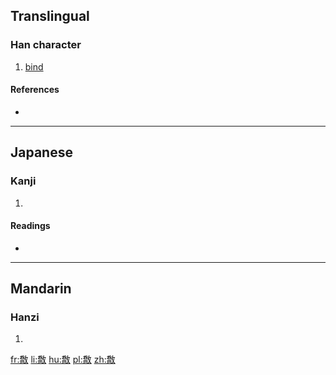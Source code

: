 {{also|敽}}
==Translingual==

===Han character===
{{Han char|rn=66|rad=攴|as=12|sn=16|four=2824<sub>0</sub>|canj=竹月人大 (HBOK)|ids=⿰[[喬]][[攵]]}}

# [[bind]]

====References====
* {{Han ref|kx=0475.321|dj=0830.120|hdz=21477.081|uh=657F|ud=25983|bh=E9B0|bd=59824}}

----

==Japanese==

===Kanji===
{{ja-kanji|grade=|rs=攴12}}

# {{defn|lang=ja|sort=攴12}}

====Readings====
* {{ja-readings|on=[[きょう]] (kyō), [[ぎょう]] (gyō)|kun=[[つなぐ]] (tsunagu)}}

----

==Mandarin==

===Hanzi===
{{cmn-hanzi|pin=[[jiǎo]] ([[jiao3]])|wg=chiao<sup>3</sup>}}

# {{defn|lang=cmn|sort=攴12}}

[[fr:敿]]
[[li:敿]]
[[hu:敿]]
[[pl:敿]]
[[zh:敿]]